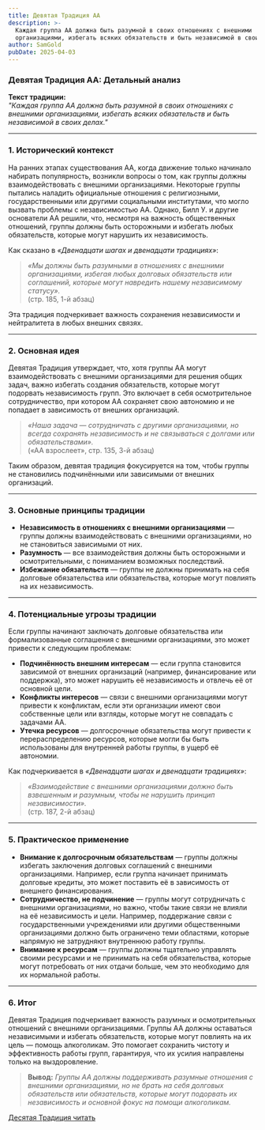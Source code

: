 ```yaml
---
title: Девятая Традиция АА
description: >-
  Каждая группа АА должна быть разумной в своих отношениях с внешними
  организациями, избегать всяких обязательств и быть независимой в своих делах.
author: SamGold
pubDate: 2025-04-03
---
```

### **Девятая Традиция АА: Детальный анализ**

**Текст традиции:**\
*"Каждая группа АА должна быть разумной в своих отношениях с внешними организациями, избегать всяких обязательств и быть независимой в своих делах."*

---

### **1. Исторический контекст**

На ранних этапах существования АА, когда движение только начинало набирать популярность, возникли вопросы о том, как группы должны взаимодействовать с внешними организациями. Некоторые группы пытались наладить официальные отношения с религиозными, государственными или другими социальными институтами, что могло вызвать проблемы с независимостью АА. Однако, Билл У. и другие основатели АА решили, что, несмотря на важность общественных отношений, группы должны быть осторожными и избегать любых обязательств, которые могут нарушить их независимость.

Как сказано в *«Двенадцати шагах и двенадцати традициях»*:

> *«Мы должны быть разумными в отношениях с внешними организациями, избегая любых долговых обязательств или соглашений, которые могут навредить нашему независимому статусу».*\
> (стр. 185, 1-й абзац)

Эта традиция подчеркивает важность сохранения независимости и нейтралитета в любых внешних связях.

---

### **2. Основная идея**

Девятая Традиция утверждает, что, хотя группы АА могут взаимодействовать с внешними организациями для решения общих задач, важно избегать создания обязательств, которые могут подорвать независимость групп. Это включает в себя осмотрительное сотрудничество, при котором АА сохраняет свою автономию и не попадает в зависимость от внешних организаций.

> *«Наша задача — сотрудничать с другими организациями, но всегда сохранять независимость и не связываться с долгами или обязательствами».*\
> («АА взрослеет», стр. 135, 3-й абзац)

Таким образом, девятая традиция фокусируется на том, чтобы группы не становились подчинёнными или зависимыми от внешних организаций.

---

### **3. Основные принципы традиции**

* **Независимость в отношениях с внешними организациями** — группы должны взаимодействовать с внешними организациями, но не становиться зависимыми от них.
* **Разумность** — все взаимодействия должны быть осторожными и осмотрительными, с пониманием возможных последствий.
* **Избежание обязательств** — группы не должны принимать на себя долговые обязательства или обязательства, которые могут повлиять на их независимость.

---

### **4. Потенциальные угрозы традиции**

Если группы начинают заключать долговые обязательства или формализованные соглашения с внешними организациями, это может привести к следующим проблемам:

* **Подчинённость внешним интересам** — если группа становится зависимой от внешних организаций (например, финансирование или поддержка), это может нарушить её независимость и отвлечь её от основной цели.
* **Конфликты интересов** — связи с внешними организациями могут привести к конфликтам, если эти организации имеют свои собственные цели или взгляды, которые могут не совпадать с задачами АА.
* **Утечка ресурсов** — долгосрочные обязательства могут привести к перераспределению ресурсов, которые могли бы быть использованы для внутренней работы группы, в ущерб её автономии.

Как подчеркивается в *«Двенадцати шагах и двенадцати традициях»*:

> *«Взаимодействие с внешними организациями должно быть взвешенным и разумным, чтобы не нарушить принцип независимости».*\
> (стр. 187, 2-й абзац)

---

### **5. Практическое применение**

* **Внимание к долгосрочным обязательствам** — группы должны избегать заключения долговых соглашений с внешними организациями. Например, если группа начинает принимать долговые кредиты, это может поставить её в зависимость от внешнего финансирования.
* **Сотрудничество, не подчинение** — группы могут сотрудничать с внешними организациями, но важно, чтобы такие связи не влияли на её независимость и цели. Например, поддержание связи с государственными учреждениями или другими общественными организациями должно быть ограничено теми областями, которые напрямую не затрудняют внутреннюю работу группы.
* **Внимание к ресурсам** — группы должны тщательно управлять своими ресурсами и не принимать на себя обязательства, которые могут потребовать от них отдачи больше, чем это необходимо для их нормальной работы.

---

### **6. Итог**

Девятая Традиция подчеркивает важность разумных и осмотрительных отношений с внешними организациями. Группы АА должны оставаться независимыми и избегать обязательств, которые могут повлиять на их цель — помощь алкоголикам. Это помогает сохранить чистоту и эффективность работы групп, гарантируя, что их усилия направлены только на выздоровление.

> **Вывод:** *Группы АА должны поддерживать разумные отношения с внешними организациями, но не брать на себя долговых обязательств или обязательств, которые могут подорвать их независимость и основной фокус на помощи алкоголикам.*



[Десятая Традиция читать](/archive/desyataya-tradicziya-aa/)
